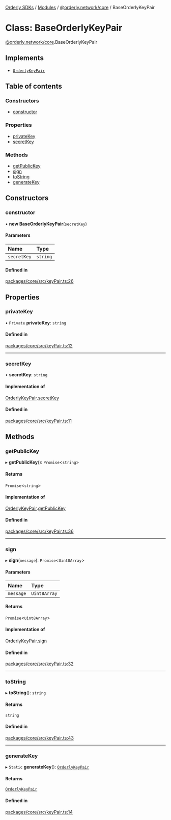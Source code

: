 [Orderly SDKs](/sdks/tech-doc/README) / [Modules](/sdks/tech-doc/modules) / [@orderly.network/core](/sdks/tech-doc/modules/orderly_network_core) / BaseOrderlyKeyPair

# Class: BaseOrderlyKeyPair

[@orderly.network/core](/sdks/tech-doc/modules/orderly_network_core).BaseOrderlyKeyPair

## Implements

- [`OrderlyKeyPair`](/sdks/tech-doc/interfaces/orderly_network_core.OrderlyKeyPair)

## Table of contents

### Constructors

- [constructor](/sdks/tech-doc/classes/orderly_network_core.BaseOrderlyKeyPair#constructor)

### Properties

- [privateKey](/sdks/tech-doc/classes/orderly_network_core.BaseOrderlyKeyPair#privatekey)
- [secretKey](/sdks/tech-doc/classes/orderly_network_core.BaseOrderlyKeyPair#secretkey)

### Methods

- [getPublicKey](/sdks/tech-doc/classes/orderly_network_core.BaseOrderlyKeyPair#getpublickey)
- [sign](/sdks/tech-doc/classes/orderly_network_core.BaseOrderlyKeyPair#sign)
- [toString](/sdks/tech-doc/classes/orderly_network_core.BaseOrderlyKeyPair#tostring)
- [generateKey](/sdks/tech-doc/classes/orderly_network_core.BaseOrderlyKeyPair#generatekey)

## Constructors

### constructor

• **new BaseOrderlyKeyPair**(`secretKey`)

#### Parameters

| Name | Type |
| :------ | :------ |
| `secretKey` | `string` |

#### Defined in

[packages/core/src/keyPair.ts:26](https://github.com/OrderlyNetwork/js-sdk/blob/b90fff4/packages/core/src/keyPair.ts#L26)

## Properties

### privateKey

• `Private` **privateKey**: `string`

#### Defined in

[packages/core/src/keyPair.ts:12](https://github.com/OrderlyNetwork/js-sdk/blob/b90fff4/packages/core/src/keyPair.ts#L12)

___

### secretKey

• **secretKey**: `string`

#### Implementation of

[OrderlyKeyPair](../interfaces/orderly_network_core.OrderlyKeyPair).[secretKey](../interfaces/orderly_network_core.OrderlyKeyPair#secretkey)

#### Defined in

[packages/core/src/keyPair.ts:11](https://github.com/OrderlyNetwork/js-sdk/blob/b90fff4/packages/core/src/keyPair.ts#L11)

## Methods

### getPublicKey

▸ **getPublicKey**(): `Promise`\<`string`\>

#### Returns

`Promise`\<`string`\>

#### Implementation of

[OrderlyKeyPair](../interfaces/orderly_network_core.OrderlyKeyPair).[getPublicKey](../interfaces/orderly_network_core.OrderlyKeyPair#getpublickey)

#### Defined in

[packages/core/src/keyPair.ts:36](https://github.com/OrderlyNetwork/js-sdk/blob/b90fff4/packages/core/src/keyPair.ts#L36)

___

### sign

▸ **sign**(`message`): `Promise`\<`Uint8Array`\>

#### Parameters

| Name | Type |
| :------ | :------ |
| `message` | `Uint8Array` |

#### Returns

`Promise`\<`Uint8Array`\>

#### Implementation of

[OrderlyKeyPair](../interfaces/orderly_network_core.OrderlyKeyPair).[sign](../interfaces/orderly_network_core.OrderlyKeyPair#sign)

#### Defined in

[packages/core/src/keyPair.ts:32](https://github.com/OrderlyNetwork/js-sdk/blob/b90fff4/packages/core/src/keyPair.ts#L32)

___

### toString

▸ **toString**(): `string`

#### Returns

`string`

#### Defined in

[packages/core/src/keyPair.ts:43](https://github.com/OrderlyNetwork/js-sdk/blob/b90fff4/packages/core/src/keyPair.ts#L43)

___

### generateKey

▸ `Static` **generateKey**(): [`OrderlyKeyPair`](../interfaces/orderly_network_core.OrderlyKeyPair)

#### Returns

[`OrderlyKeyPair`](../interfaces/orderly_network_core.OrderlyKeyPair)

#### Defined in

[packages/core/src/keyPair.ts:14](https://github.com/OrderlyNetwork/js-sdk/blob/b90fff4/packages/core/src/keyPair.ts#L14)
